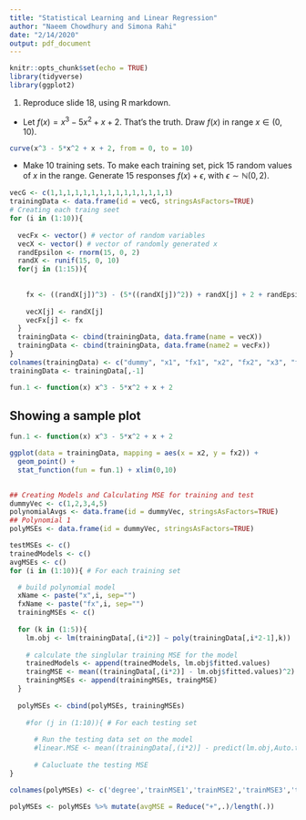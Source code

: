 ```yaml
---
title: "Statistical Learning and Linear Regression"
author: "Naeem Chowdhury and Simona Rahi"
date: "2/14/2020"
output: pdf_document
---
```


```r
knitr::opts_chunk$set(echo = TRUE)
library(tidyverse)
library(ggplot2)
```



  1. Reproduce slide 18, using R markdown.
  
  - Let $f(x) = x^3 - 5x^2 + x + 2$. That's the truth. Draw $f(x)$ in range $x \in (0,10)$.
  
```r
curve(x^3 - 5*x^2 + x + 2, from = 0, to = 10)
```

  - Make 10 training sets. To make each training set, pick 15 random values of $x$ in the range. Generate 15 responses $f(x) + \epsilon$, with $\epsilon \sim \mathbb{N}(0,2)$. 
  
  
```r
vecG <- c(1,1,1,1,1,1,1,1,1,1,1,1,1,1,1)
trainingData <- data.frame(id = vecG, stringsAsFactors=TRUE)
# Creating each traing seet
for (i in (1:10)){
  
  vecFx <- vector() # vector of random variables
  vecX <- vector() # vector of randomly generated x
  randEpsilon <- rnorm(15, 0, 2)
  randX <- runif(15, 0, 10)
  for(j in (1:15)){
    
    
    fx <- ((randX[j])^3) - (5*((randX[j])^2)) + randX[j] + 2 + randEpsilon[j]
    
    vecX[j] <- randX[j]
    vecFx[j] <- fx
  }
  trainingData <- cbind(trainingData, data.frame(name = vecX))
  trainingData <- cbind(trainingData, data.frame(name2 = vecFx))
}
colnames(trainingData) <- c("dummy", "x1", "fx1", "x2", "fx2", "x3", "fx3", "x4", "fx4", "x5", "fx5", "x6", "fx6", "x7", "fx7", "x8", "fx8", "x9", "fx9", "x10", "fx10")
trainingData <- trainingData[,-1]

fun.1 <- function(x) x^3 - 5*x^2 + x + 2

```

## Showing a sample plot

```r
fun.1 <- function(x) x^3 - 5*x^2 + x + 2

ggplot(data = trainingData, mapping = aes(x = x2, y = fx2)) + 
  geom_point() +
  stat_function(fun = fun.1) + xlim(0,10)
  
```

```r
## Creating Models and Calculating MSE for training and test
dummyVec <- c(1,2,3,4,5)
polynomialAvgs <- data.frame(id = dummyVec, stringsAsFactors=TRUE)
## Polynomial 1
polyMSEs <- data.frame(id = dummyVec, stringsAsFactors=TRUE)

testMSEs <- c()
trainedModels <- c()
avgMSEs <- c()
for (i in (1:10)){ # For each training set

  # build polynomial model 
  xName <- paste("x",i, sep="")
  fxName <- paste("fx",i, sep="")
  trainingMSEs <- c()
  
  for (k in (1:5)){
    lm.obj <- lm(trainingData[,(i*2)] ~ poly(trainingData[,i*2-1],k))
  
    # calculate the singlular training MSE for the model 
    trainedModels <- append(trainedModels, lm.obj$fitted.values)  
    traingMSE <- mean((trainingData[,(i*2)] - lm.obj$fitted.values)^2)
    trainingMSEs <- append(trainingMSEs, traingMSE)
  }
  
  polyMSEs <- cbind(polyMSEs, trainingMSEs)
    
    #for (j in (1:10)){ # For each testing set
    
      # Run the testing data set on the model
      #linear.MSE <- mean((trainingData[,(i*2)] - predict(lm.obj,Auto.test))^2)
      
      # Calucluate the testing MSE
}

colnames(polyMSEs) <- c('degree','trainMSE1','trainMSE2','trainMSE3','trainMSE4','trainMSE5','trainMSE6','trainMSE7','trainMSE8','trainMSE9','trainMSE10')

polyMSEs <- polyMSEs %>% mutate(avgMSE = Reduce("+",.)/length(.))

```




  
  